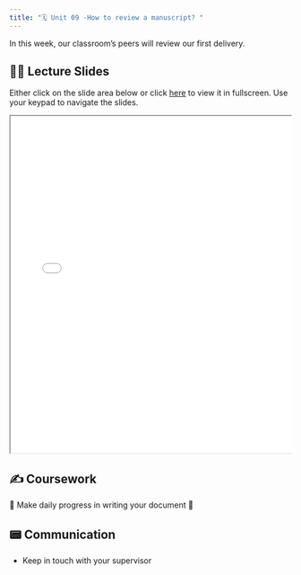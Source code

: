 ```yaml
---
title: "🗓️ Unit 09 -How to review a manuscript? "
---
```


In this week, our classroom's peers will review our first delivery.

## 👨‍🏫 Lecture Slides 

Either click on the slide area below or click [here](slides.qmd) to view it in fullscreen.
Use your keypad to navigate the slides.

<div class="container" style="position: relative;overflow: hidden;width: 100%;min-height:600px;">
<iframe src="slides.html" style="position=absolute;top: 0;left: 0;bottom: 0;right: 0;width: 100%;min-height:600px;"></iframe>
</div>

## ✍️ Coursework

🚧 Make daily progress in writing your document   🚧


## 📟 Communication

- Keep in touch with your supervisor  